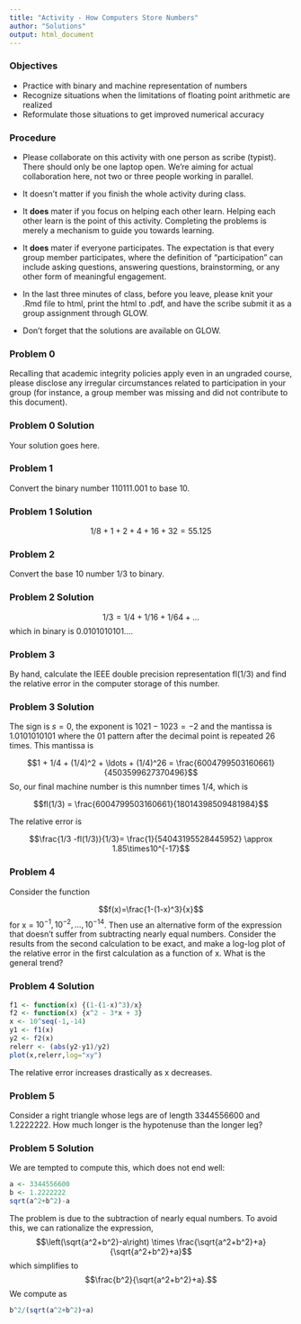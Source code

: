 ```yaml
---
title: "Activity - How Computers Store Numbers"
author: "Solutions"
output: html_document
---
```


### Objectives

* Practice with binary and machine representation of numbers
* Recognize situations when the limitations of floating point arithmetic are realized
* Reformulate those situations to get improved numerical accuracy

### Procedure

* Please collaborate on this activity with one person as scribe (typist). There should only be one laptop open. We're aiming for actual collaboration here, not two or three people working in parallel.

* It doesn't matter if you finish the whole activity during class.

* It **does** mater if you focus on helping each other learn. Helping each other learn is the point of this activity. Completing the problems is merely a mechanism to guide you towards learning.

* It **does** mater if everyone participates. The expectation is that every group member participates, where the definition of "participation" can include asking questions, answering questions, brainstorming, or any other form of meaningful engagement.

* In the last three minutes of class, before you leave, please knit your .Rmd file to html, print the html to .pdf, and have the scribe submit it as a group assignment through GLOW.

* Don't forget that the solutions are available on GLOW.

### Problem 0

Recalling that academic integrity policies apply even in an ungraded course, please disclose any irregular circumstances related to participation in your group (for instance, a group member was missing and did not contribute to this document).

### Problem 0 Solution

Your solution goes here.

### Problem 1

Convert the binary number 110111.001 to base 10.

### Problem 1 Solution

$$1/8 + 1 + 2 + 4 + 16 + 32 = 55.125$$

### Problem 2

Convert the base 10 number 1/3 to binary.

### Problem 2 Solution

$$1/3 = 1/4 + 1/16 + 1/64 + \ldots$$
which in binary is $0.0101010101\dots$.

### Problem 3

By hand, calculate the IEEE double precision representation fl(1/3) and find the relative error in the computer storage of this number.

### Problem 3 Solution

The sign is $s=0$, the exponent is $1021 - 1023 = -2$ and the mantissa is $1.0101010101$ where the $01$ pattern after the decimal point is repeated 26 times. This mantissa is

$$1 + 1/4 + (1/4)^2 + \ldots + (1/4)^26 = \frac{6004799503160661}{4503599627370496}$$
So, our final machine number is this numnber times $1/4$, which is

$$fl(1/3) = \frac{6004799503160661}{18014398509481984}$$

The relative error is

$$\frac{1/3 -fl(1/3)}{1/3}= \frac{1}{54043195528445952} \approx 1.85\times10^{-17}$$

### Problem 4

Consider the function

$$f(x)=\frac{1-(1-x)^3}{x}$$
for x = $10^{-1}, 10^{-2}, \ldots, 10^{-14}$. Then use an alternative form of the expression that doesn't suffer from subtracting nearly equal numbers. Consider the results from the second calculation to be exact, and make a log-log plot of the relative error in the first calculation as a function of x. What is the general trend?

### Problem 4 Solution

```r
f1 <- function(x) {(1-(1-x)^3)/x}
f2 <- function(x) {x^2 - 3*x + 3}
x <- 10^seq(-1,-14)
y1 <- f1(x)
y2 <- f2(x)
relerr <- (abs(y2-y1)/y2)
plot(x,relerr,log="xy")
```

The relative error increases drastically as x decreases.

### Problem 5

Consider a right triangle whose legs are of length 3344556600 and 1.2222222. How much longer is the hypotenuse than the longer leg?

### Problem 5 Solution

We are tempted to compute this, which does not end well:
```r
a <- 3344556600
b <- 1.2222222
sqrt(a^2+b^2)-a
```
The problem is due to the subtraction of nearly equal numbers. To avoid this, we can rationalize the expression,
$$\left(\sqrt{a^2+b^2}-a\right) \times \frac{\sqrt{a^2+b^2}+a}{\sqrt{a^2+b^2}+a}$$
which simplifies to
$$\frac{b^2}{\sqrt{a^2+b^2}+a}.$$
We compute as
```r
b^2/(sqrt(a^2+b^2)+a)
```
